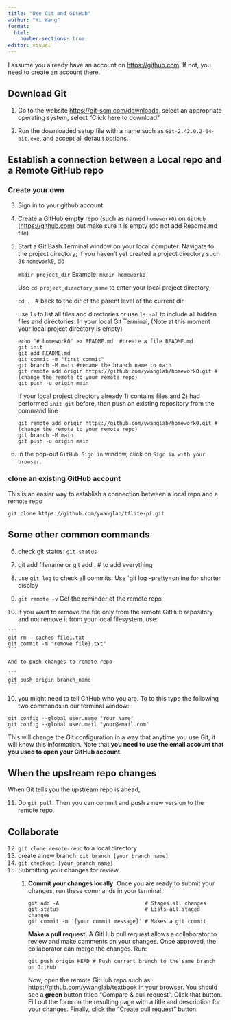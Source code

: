```yaml
---
title: "Use Git and GitHub"
author: "Yi Wang"
format: 
  html:
    number-sections: true
editor: visual
---
```


I assume you already have an account on <https://github.com>. If not, you need to create an account there.

## Download Git

1.  Go to the website <https://git-scm.com/downloads>, select an appropriate operating system, select "Click here to download"

2.  Run the downloaded setup file with a name such as `Git-2.42.0.2-64-bit.exe`, and accept all default options.

## Establish a connection between a Local repo and a Remote GitHub repo

### Create your own

3.  Sign in to your github account.

4.  Create a GitHub **empty** repo (such as named `homework0`) on `GitHub` (<https://github.com>) but make sure it is empty (do not add Readme.md file)

5.  Start a Git Bash Terminal window on your local computer. Navigate to the project directory; if you haven't yet created a project directory such as `homework0`, do

    `mkdir project_dir` Example: `mkdir homework0`

    Use `cd project_directory_name` to enter your local project directory;

    `cd ..` \# back to the dir of the parent level of the current dir

    use `ls` to list all files and directories or use `ls -al` to include all hidden files and directories. In your local Git Terminal, (Note at this moment your local project directory is empty)

    ```         
    echo "# homework0" >> README.md  #create a file README.md
    git init
    git add README.md
    git commit -m "first commit"
    git branch -M main #rename the branch name to main
    git remote add origin https://github.com/ywanglab/homework0.git #(change the remote to your remote repo)
    git push -u origin main
    ```

    if your local project directory already 1) contains files and 2) had performed `init git` before, then push an existing repository from the command line

    ```         
    git remote add origin https://github.com/ywanglab/homework0.git #(change the remote to your remote repo)
    git branch -M main
    git push -u origin main
    ```

6.  in the pop-out `GitHub Sign in` window, click on `Sign in with your browser`.

### clone an existing GitHub account

This is an easier way to establish a connection between a local repo and a remote repo

`git clone https://github.com/ywanglab/tflite-pi.git`

## Some other common commands

6.  check git status: `git status`

7.  git add filename or git add . \# to add everything

8.  use `git log` to check all commits. Use \`git log --pretty=online for shorter display

9.  `git remote -v` Get the reminder of the remote repo

10. if you want to remove the file only from the remote GitHub repository and not remove it from your local filesystem, use:

````         
```         
git rm --cached file1.txt 
git commit -m "remove file1.txt" 
```

And to push changes to remote repo

```         
git push origin branch_name
```
````

10. you might need to tell GitHub who you are. To to this type the following two commands in our terminal window:

```         
git config --global user.name "Your Name" 
git config --global user.mail "your@email.com"
```

This will change the Git configuration in a way that anytime you use Git, it will know this information. Note that **you need to use the email account that you used to open your GitHub account**.

## When the upstream repo changes

When Git tells you the upstream repo is ahead,

11. Do `git pull`. Then you can commit and push a new version to the remote repo.

## Collaborate

12. `git clone remote-repo` to a local directory
13. create a new branch: `git branch [your_branch_name]`
14. `git checkout [your_branch_name]`
15. Submitting your changes for review
    1.  **Commit your changes locally.** Once you are ready to submit your changes, run these commands in your terminal:

        ```         
        git add -A                            # Stages all changes 
        git status                            # Lists all staged changes 
        git commit -m '[your commit message]' # Makes a git commit
        ```

        **Make a pull request.** A GitHub pull request allows a collaborator to review and make comments on your changes. Once approved, the collaborator can merge the changes. Run:

        ```         
        git push origin HEAD # Push current branch to the same branch on GitHub
        ```

        Now, open the remote GitHub repo such as: [https://github.com/ywanglab/textbook](https://github.com/DS-100/textbook) in your browser. You should see a **green** button titled "Compare & pull request". Click that button. Fill out the form on the resulting page with a title and description for your changes. Finally, click the "Create pull request" button.
